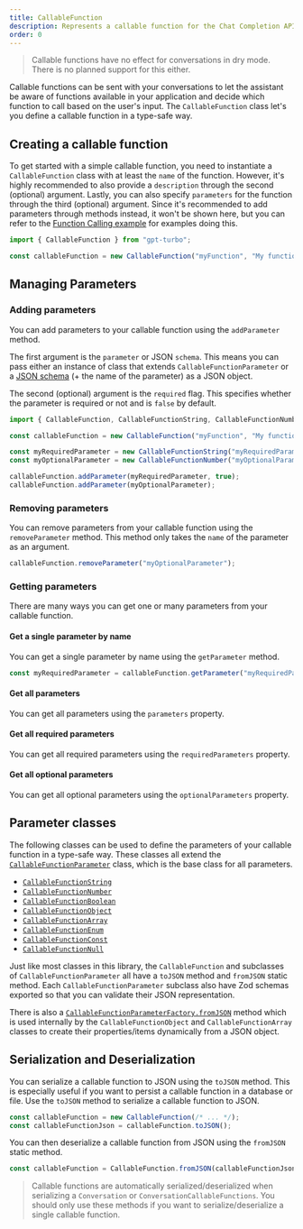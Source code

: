 ```yaml
---
title: CallableFunction
description: Represents a callable function for the Chat Completion API's "functions" parameter
order: 0
---
```


> Callable functions have no effect for conversations in dry mode.
> There is no planned support for this either.

Callable functions can be sent with your conversations to let the assistant be aware of functions available in your application and decide which function to call based on the user's input.
The `CallableFunction` class let's you define a callable function in a type-safe way.

## Creating a callable function

To get started with a simple callable function, you need to instantiate a `CallableFunction` class with at least the `name` of the function.
However, it's highly recommended to also provide a `description` through the second (optional) argument.
Lastly, you can also specify `parameters` for the function through the third (optional) argument.
Since it's recommended to add parameters through methods instead, it won't be shown here, but you can refer to the [Function Calling example](/docs/recipes/function-calling) for examples doing this.

```ts
import { CallableFunction } from "gpt-turbo";

const callableFunction = new CallableFunction("myFunction", "My function description");
```

## Managing Parameters

### Adding parameters

You can add parameters to your callable function using the `addParameter` method.

The first argument is the `parameter` or JSON `schema`.
This means you can pass either an instance of class that extends `CallableFunctionParameter` or a [JSON schema](https://json-schema.org/) (+ the name of the parameter) as a JSON object.

The second (optional) argument is the `required` flag.
This specifies whether the parameter is required or not and is `false` by default.

```ts
import { CallableFunction, CallableFunctionString, CallableFunctionNumber } from "gpt-turbo";

const callableFunction = new CallableFunction("myFunction", "My function description");

const myRequiredParameter = new CallableFunctionString("myRequiredParameter");
const myOptionalParameter = new CallableFunctionNumber("myOptionalParameter");

callableFunction.addParameter(myRequiredParameter, true);
callableFunction.addParameter(myOptionalParameter);
```

### Removing parameters

You can remove parameters from your callable function using the `removeParameter` method.
This method only takes the `name` of the parameter as an argument.

```ts
callableFunction.removeParameter("myOptionalParameter");
```

### Getting parameters

There are many ways you can get one or many parameters from your callable function.

#### Get a single parameter by name

You can get a single parameter by name using the `getParameter` method.

```ts
const myRequiredParameter = callableFunction.getParameter("myRequiredParameter");
```

#### Get all parameters

You can get all parameters using the `parameters` property.

#### Get all required parameters

You can get all required parameters using the `requiredParameters` property.

#### Get all optional parameters

You can get all optional parameters using the `optionalParameters` property.

## Parameter classes

The following classes can be used to define the parameters of your callable function in a type-safe way.
These classes all extend the [`CallableFunctionParameter`](/docs/callable-function/callable-function-parameter) class, which is the base class for all parameters.

- [`CallableFunctionString`](/docs/callable-function/callable-function-string)
- [`CallableFunctionNumber`](/docs/callable-function/callable-function-number)
- [`CallableFunctionBoolean`](/docs/callable-function/callable-function-boolean)
- [`CallableFunctionObject`](/docs/callable-function/callable-function-object)
- [`CallableFunctionArray`](/docs/callable-function/callable-function-array)
- [`CallableFunctionEnum`](/docs/callable-function/callable-function-enum)
- [`CallableFunctionConst`](/docs/callable-function/callable-function-const)
- [`CallableFunctionNull`](/docs/callable-function/callable-function-null)

Just like most classes in this library, the `CallableFunction` and subclasses of `CallableFunctionParameter` all have a `toJSON` method and `fromJSON` static method. 
Each `CallableFunctionParameter` subclass also have Zod schemas exported so that you can validate their JSON representation. 

There is also a [`CallableFunctionParameterFactory.fromJSON`](/docs/callable-function/callable-function-parameter-factory) method which is used internally by the `CallableFunctionObject` and `CallableFunctionArray` classes to create their properties/items dynamically from a JSON object.

## Serialization and Deserialization

You can serialize a callable function to JSON using the `toJSON` method.
This is especially useful if you want to persist a callable function in a database or file.
Use the `toJSON` method to serialize a callable function to JSON.

```ts
const callableFunction = new CallableFunction(/* ... */);
const callableFunctionJson = callableFunction.toJSON();
```

You can then deserialize a callable function from JSON using the `fromJSON` static method.

```ts
const callableFunction = CallableFunction.fromJSON(callableFunctionJson);
```

> Callable functions are automatically serialized/deserialized when serializing a `Conversation` or `ConversationCallableFunctions`.
> You should only use these methods if you want to serialize/deserialize a single callable function.

